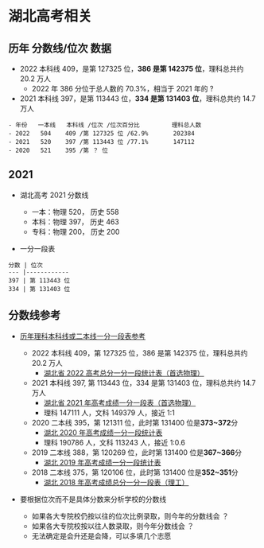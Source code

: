 # 湖北高考相关

## 历年 分数线/位次 数据

- 2022 本科线 409，是第 127325 位，**386 是第 142375 位**，理科总共约 20.2 万人
  - 2022 年 386 分位于总人数的 70.3%，相当于 2021 年的 ?
- 2021 本科线 397，是第 113443 位，**334 是第 131403 位**，理科总共约 14.7 万人

```
- 年份   一本线   本科线 /位次 /位次百分比         理科总人数
- 2022   504    409 /第 127325 位 /62.9%       202384
- 2021   520    397 /第 113443 位 /77.1%       147112
- 2020   521    395 /第 ？ 位
```

## 2021

- 湖北高考 2021 分数线

  - 一本：物理 520， 历史 558
  - 本科：物理 397， 历史 463
  - 专科：物理 200， 历史 200

- 一分一段表

```
分数 | 位次
--- |------------
397 | 第 113443 位
334 | 第 131403 位
```

## 分数线参考

- [历年理科本科线或二本线一分一段表参考](http://www.gaokao.com/hubei/fsx/)

  - 2022 本科线 409，第 127325 位，386 是第 142375 位，理科总共约 20.2 万人
    - [湖北省 2022 高考总分一分一段统计表（首选物理）](https://zsxx.e21.cn/e21html/zsarticles/gaozhao/2022_06_25/80960.html)
  - 2021 本科线 397, 第 113443 位，334 是第 131403 位，理科总共约 14.7 万人
    - [湖北省 2021 年高考成绩一分一段表（首选物理）](https://zsxx.e21.cn/e21html/zsarticles/gaozhao/2021_06_25/80709.html)
    - 理科 147111 人，文科 149379 人，接近 1:1
  - 2020 二本线 395，第 121311 位，此时第 131400 位是**373~372**分
    - [湖北 2020 年高考成绩一分一段统计表](https://gaokao.eol.cn/hu_bei/dongtai/202007/t20200723_1739860.shtml)
    - 理科 190786 人，文科 113243 人，接近 1:0.6
  - 2019 二本线 388，第 120269 位，此时第 131400 位是**367~366**分
    - [湖北 2019 年高考成绩一分一段统计表](https://gaokao.eol.cn/hu_bei/dongtai/201906/t20190623_1665774.shtml)
  - 2018 二本线 375，第 120106 位，此时第 131400 位是**352~351**分
    - [湖北 2018 年高考成绩总分一分一段表（理工）](https://gaokao.eol.cn/hu_bei/dongtai/201806/t20180625_1612437.shtml)

- 要根据位次而不是具体分数来分析学校的分数线
  - 如果各大专院校仍按以往的位次比例录取，则今年的分数线会 ？
  - 如果各大专院校按以往人数录取，则今年分数线会 ？
  - 无法确定是会升还是会降，可以多填几个志愿
